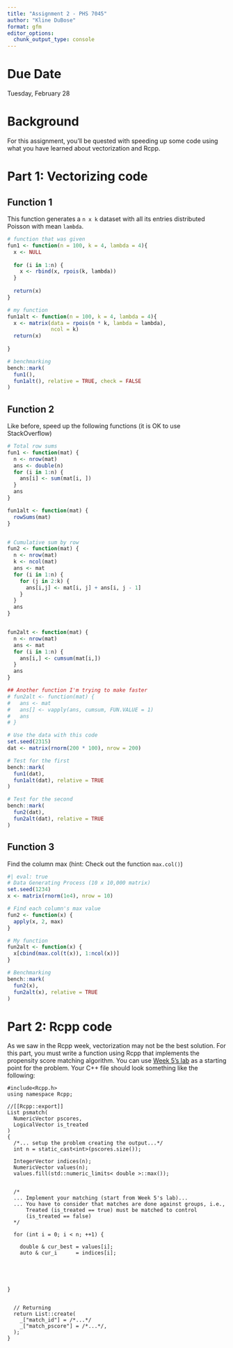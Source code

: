 ```yaml
---
title: "Assignment 2 - PHS 7045"
author: "Kline DuBose"
format: gfm
editor_options: 
  chunk_output_type: console
---
```


# Due Date
Tuesday, February 28

# Background
For this assignment, you'll be quested with speeding up some code using what you have learned about vectorization and Rcpp.

# Part 1: Vectorizing code

## Function 1
This function generates a `n x k` dataset with all its entries distributed Poisson with mean `lambda`.
```r
# function that was given
fun1 <- function(n = 100, k = 4, lambda = 4){
  x <- NULL
  
  for (i in 1:n) {
    x <- rbind(x, rpois(k, lambda))
  }
  
  return(x)
}

# my function
fun1alt <- function(n = 100, k = 4, lambda = 4){
  x <- matrix(data = rpois(n * k, lambda = lambda),
              ncol = k)
  return(x)
  
}

# benchmarking
bench::mark(
  fun1(),
  fun1alt(), relative = TRUE, check = FALSE
)
```

## Function 2
Like before, speed up the following functions (it is OK to use StackOverflow)

```r

# Total row sums
fun1 <- function(mat) {
  n <- nrow(mat)
  ans <- double(n)
  for (i in 1:n) {
    ans[i] <- sum(mat[i, ])
  }
  ans
}

fun1alt <- function(mat) {
  rowSums(mat)
}


# Cumulative sum by row
fun2 <- function(mat) {
  n <- nrow(mat)
  k <- ncol(mat)
  ans <- mat
  for (i in 1:n) {
    for (j in 2:k) {
      ans[i,j] <- mat[i, j] + ans[i, j - 1]
    }
  }
  ans
}


fun2alt <- function(mat) {
  n <- nrow(mat)
  ans <- mat
  for (i in 1:n) {
    ans[i,] <- cumsum(mat[i,])
  }
  ans
}

## Another function I'm trying to make faster
# fun2alt <- function(mat) {
#   ans <- mat
#   ans[] <- vapply(ans, cumsum, FUN.VALUE = 1)
#   ans
# }

# Use the data with this code
set.seed(2315)
dat <- matrix(rnorm(200 * 100), nrow = 200)

# Test for the first
bench::mark(
  fun1(dat),
  fun1alt(dat), relative = TRUE
)

# Test for the second
bench::mark(
  fun2(dat),
  fun2alt(dat), relative = TRUE
)
```

## Function 3
Find the column max (hint: Check out the function `max.col()`)

```r
#| eval: true
# Data Generating Process (10 x 10,000 matrix)
set.seed(1234)
x <- matrix(rnorm(1e4), nrow = 10)

# Find each column's max value
fun2 <- function(x) {
  apply(x, 2, max)
}

# My function
fun2alt <- function(x) {
  x[cbind(max.col(t(x)), 1:ncol(x))]
}

# Benchmarking
bench::mark(
  fun2(x),
  fun2alt(x), relative = TRUE
)

```

# Part 2: Rcpp code

As we saw in the Rcpp week, vectorization may not be the best solution. For this
part, you must write a function using Rcpp that implements the propensity score
matching algorithm. You can use [Week 5's lab](https://github.com/UofUEpiBio/PHS7045-advanced-programming/issues/8#issuecomment-1424974938) as a starting point for the problem. Your C++ file
should look something like the following:

```Rcpp

#include<Rcpp.h>
using namespace Rcpp;

//[[Rcpp::export]]
List psmatch(
  NumericVector pscores,
  LogicalVector is_treated
)
{
  /*... setup the problem creating the output...*/
  int n = static_cast<int>(pscores.size());
  
  IntegerVector indices(n);
  NumericVector values(n);
  values.fill(std::numeric_limits< double >::max());
  
 
  /*
  ... Implement your matching (start from Week 5's lab)... 
  ... You have to consider that matches are done against groups, i.e.,
      Treated (is_treated == true) must be matched to control 
      (is_treated == false)  
  */
  
  for (int i = 0; i < n; ++1) {
    
    double & cur_best = values[i];
    auto & cur_i      = indices[i];
    
    
    
    
    
}
  
  
  // Returning
  return List::create(
    _["match_id"] = /*...*/
    _["match_pscore"] = /*...*/,
  );
}
```